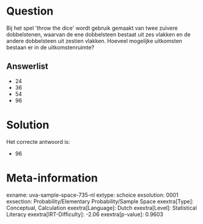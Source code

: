 Question
========

Bij het spel \'throw the dice\' wordt gebruik gemaakt van twee zuivere
dobbelstenen, waarvan de ene dobbelsteen bestaat uit zes vlakken en de
andere dobbelsteen uit zestien vlakken. Hoeveel mogelijke uitkomsten
bestaan er in de uitkomstenruimte?

Answerlist
----------

* 24
* 36
* 54
* 96

Solution
========

Het correcte antwoord is: 

* 96

Meta-information
================
exname: uva-sample-space-735-nl
extype: schoice
exsolution: 0001
exsection: Probability/Elementary Probability/Sample Space
exextra[Type]: Conceptual, Calculation
exextra[Language]: Dutch
exextra[Level]: Statistical Literacy
exextra[IRT-Difficulty]: -2.06
exextra[p-value]: 0.9603
